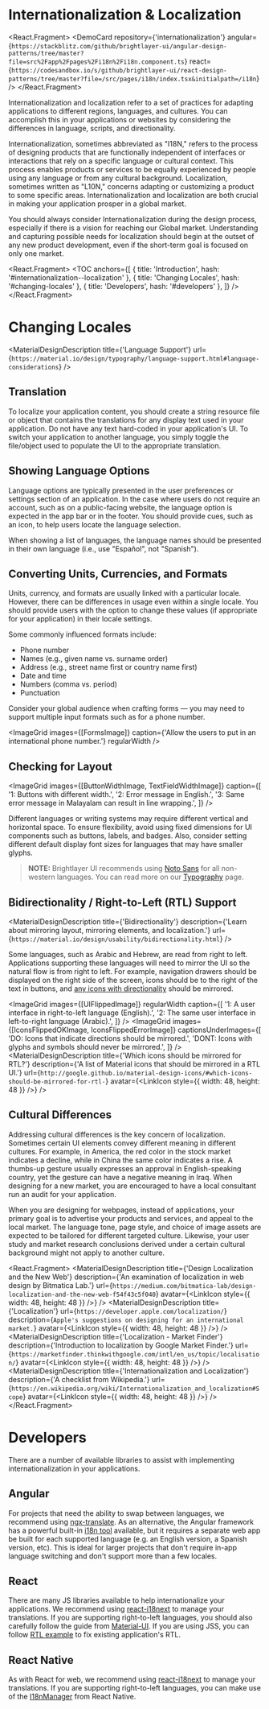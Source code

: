 
<!-- KEYWORDS: design pattern internationalization i18n internationalisation language translate translation localization l10n rtl localisation globalization globalize globalisation globalise -->

# Internationalization & Localization

<React.Fragment>
    <ImageGrid images={[InternationalizationImage]} regularWidth />
    <DemoCard
        repository={'internationalization'}
        angular={`https://stackblitz.com/github/brightlayer-ui/angular-design-patterns/tree/master?file=src%2Fapp%2Fpages%2Fi18n%2Fi18n.component.ts`}
        react={`https://codesandbox.io/s/github/brightlayer-ui/react-design-patterns/tree/master?file=/src/pages/i18n/index.tsx&initialpath=/i18n`}
    />
</React.Fragment>

Internationalization and localization refer to a set of practices for adapting applications to different regions, languages, and cultures. You can accomplish this in your applications or websites by considering the differences in language, scripts, and directionality.

Internationalization, sometimes abbreviated as "I18N," refers to the process of designing products that are functionally independent of interfaces or interactions that rely on a specific language or cultural context. This process enables products or services to be equally experienced by people using any language or from any cultural background. Localization, sometimes written as "L10N," concerns adapting or customizing a product to some specific areas. Internationalization and localization are both crucial in making your application prosper in a global market.

You should always consider Internationalization during the design process, especially if there is a vision for reaching our Global market. Understanding and capturing possible needs for localization should begin at the outset of any new product development, even if the short-term goal is focused on only one market.

<React.Fragment>
    <TOC
        anchors={[
            { title: 'Introduction', hash: '#internationalization--localization' },
            { title: 'Changing Locales', hash: '#changing-locales' },
            { title: 'Developers', hash: '#developers' },
        ]}
    />
    <Divider />
</React.Fragment>

# Changing Locales

<MaterialDesignDescription
    title={'Language Support'}
    url={`https://material.io/design/typography/language-support.html#language-considerations`}
/>

## Translation

To localize your application content, you should create a string resource file or object that contains the translations for any display text used in your application. Do not have any text hard-coded in your application's UI. To switch your application to another language, you simply toggle the file/object used to populate the UI to the appropriate translation.

## Showing Language Options

<ImageGrid images={[LanguageOptionsImage]} regularWidth />

Language options are typically presented in the user preferences or settings section of an application. In the case where users do not require an account, such as on a public-facing website, the language option is expected in the app bar or in the footer. You should provide cues, such as an icon, to help users locate the language selection.

When showing a list of languages, the language names should be presented in their own language (i.e., use "Español", not "Spanish").

## Converting Units, Currencies, and Formats

Units, currency, and formats are usually linked with a particular locale. However, there can be differences in usage even within a single locale. You should provide users with the option to change these values (if appropriate for your application) in their locale settings.

Some commonly influenced formats include:

-   Phone number
-   Names (e.g., given name vs. surname order)
-   Address (e.g., street name first or country name first)
-   Date and time
-   Numbers (comma vs. period)
-   Punctuation

Consider your global audience when crafting forms — you may need to support multiple input formats such as for a phone number.

<ImageGrid images={[FormsImage]} caption={'Allow the users to put in an international phone number.'} regularWidth />

## Checking for Layout

<ImageGrid
    images={[ButtonWidthImage, TextFieldWidthImage]}
    caption={[
        '1: Buttons with different width.',
        '2: Error message in English.',
        '3: Same error message in Malayalam can result in line wrapping.',
    ]}
/>

Different languages or writing systems may require different vertical and horizontal space. To ensure flexibility, avoid using fixed dimensions for UI components such as buttons, labels, and badges. Also, consider setting different default display font sizes for languages that may have smaller glyphs.

> **NOTE:** Brightlayer UI recommends using [Noto Sans](https://www.google.com/get/noto/#sans-lgc) for all non-western languages. You can read more on our [Typography](/style/typography) page.

## Bidirectionality / Right-to-Left (RTL) Support

<MaterialDesignDescription
    title={'Bidirectionality'}
    description={'Learn about mirroring layout, mirroring elements, and localization.'}
    url={`https://material.io/design/usability/bidirectionality.html`}
/>

Some languages, such as Arabic and Hebrew, are read from right to left. Applications supporting these languages will need to mirror the UI so the natural flow is from right to left. For example, navigation drawers should be displayed on the right side of the screen, icons should be to the right of the text in buttons, and [any icons with directionality](https://material.io/design/usability/bidirectionality.html#mirroring-elements) should be mirrored.

<ImageGrid
    images={[UIFlippedImage]}
    regularWidth
    caption={[
        '1: A user interface in right-to-left language (English).',
        '2: The same user interface in left-to-right language (Arabic).',
    ]}
/>
<ImageGrid
    images={[IconsFlippedOKImage, IconsFlippedErrorImage]}
    captionsUnderImages={[
        'DO: Icons that indicate directions should be mirrored.',
        'DONT: Icons with glyphs and symbols should never be mirrored.',
    ]}
/>
<MaterialDesignDescription
    title={'Which icons should be mirrored for RTL?'}
    description={'A list of Material icons that should be mirrored in a RTL UI.'}
    url={`http://google.github.io/material-design-icons/#which-icons-should-be-mirrored-for-rtl-`}
    avatar={<LinkIcon style={{ width: 48, height: 48 }} />}
/>

## Cultural Differences

<ImageGrid images={[CulturalDifferencesImage]} regularWidth />

Addressing cultural differences is the key concern of localization. Sometimes certain UI elements convey different meaning in different cultures. For example, in America, the red color in the stock market indicates a decline, while in China the same color indicates a rise. A thumbs-up gesture usually expresses an approval in English-speaking country, yet the gesture can have a negative meaning in Iraq. When designing for a new market, you are encouraged to have a local consultant run an audit for your application.

When you are designing for webpages, instead of applications, your primary goal is to advertise your products and services, and appeal to the local market. The language tone, page style, and choice of image assets are expected to be tailored for different targeted culture. Likewise, your user study and market research conclusions derived under a certain cultural background might not apply to another culture.

<React.Fragment>
    <MaterialDesignDescription
        title={'Design Localization and the New Web'}
        description={'An examination of localization in web design by Bitmatica Lab.'}
        url={`https://medium.com/bitmatica-lab/design-localization-and-the-new-web-f54f43c5f040`}
        avatar={<LinkIcon style={{ width: 48, height: 48 }} />}
    />
    <MaterialDesignDescription
        title={'Localization'}
        url={`https://developer.apple.com/localization/`}
        description={`Apple's suggestions on designing for an international market.`}
        avatar={<LinkIcon style={{ width: 48, height: 48 }} />}
    />
    <MaterialDesignDescription
        title={'Localization - Market Finder'}
        description={'Introduction to localization by Google Market Finder.'}
        url={`https://marketfinder.thinkwithgoogle.com/intl/en_us/topic/localisation/`}
        avatar={<LinkIcon style={{ width: 48, height: 48 }} />}
    />
    <MaterialDesignDescription
        title={'Internationalization and Localization'}
        description={'A checklist from Wikipedia.'}
        url={`https://en.wikipedia.org/wiki/Internationalization_and_localization#Scope`}
        avatar={<LinkIcon style={{ width: 48, height: 48 }} />}
    />
    <Divider />
</React.Fragment>

# Developers

There are a number of available libraries to assist with implementing internationalization in your applications.

## Angular

For projects that need the ability to swap between languages, we recommend using [ngx-translate](https://github.com/ngx-translate/core). As an alternative, the Angular framework has a powerful built-in [i18n tool](https://angular.io/guide/i18n) available, but it requires a separate web app be built for each supported language (e.g. an English version, a Spanish version, etc). This is ideal for larger projects that don't require in-app language switching and don't support more than a few locales.

## React

There are many JS libraries available to help internationalize your applications. We recommend using [react-i18next](https://github.com/i18next/react-i18next) to manage your translations. If you are supporting right-to-left languages, you should also carefully follow the guide from [Material-UI](https://mui.com/guides/right-to-left). If you are using JSS, you can follow [RTL example](https://github.com/mui/material-ui/issues/24803#issuecomment-774686550) to fix existing application's RTL.

## React Native

As with React for web, we recommend using [react-i18next](https://github.com/i18next/react-i18next) to manage your translations. If you are supporting right-to-left languages, you can make use of the [I18nManager](https://reactnative.dev/blog/2016/08/19/right-to-left-support-for-react-native-apps) from React Native.
